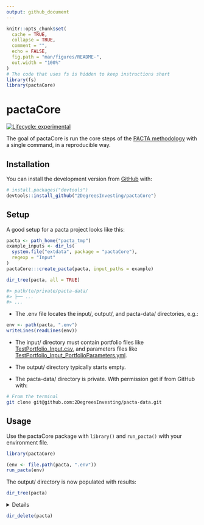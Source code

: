 ```yaml
---
output: github_document
---
```


<!-- README.md is generated from README.Rmd. Please edit that file -->

```r
knitr::opts_chunk$set(
  cache = TRUE,
  collapse = TRUE,
  comment = "",
  echo = FALSE,
  fig.path = "man/figures/README-",
  out.width = "100%"
)
# The code that uses fs is hidden to keep instructions short
library(fs)
library(pactaCore)
```

# pactaCore

<!-- badges: start -->
[![Lifecycle: experimental](https://img.shields.io/badge/lifecycle-experimental-orange.svg)](https://lifecycle.r-lib.org/articles/stages.html#experimental)
<!-- badges: end -->

The goal of pactaCore is run the core steps of the [PACTA
methodology](https://2degrees-investing.org/resource/pacta/) with a single
command, in a reproducible way.

## Installation

You can install the development version from [GitHub](https://github.com/) with:

``` r
# install.packages("devtools")
devtools::install_github("2DegreesInvesting/pactaCore")
```

## Setup

A good setup for a pacta project looks like this:

```r
pacta <- path_home("pacta_tmp")
example_inputs <- dir_ls(
  system.file("extdata", package = "pactaCore"),
  regexp = "Input"
)
pactaCore:::create_pacta(pacta, input_paths = example)

dir_tree(pacta, all = TRUE)
```

```r
#> path/to/private/pacta-data/
#> ├── ...
#> ...
```

* The .env file locates the input/, output/, and pacta-data/ directories, e.g.:

```r
env <- path(pacta, ".env")
writeLines(readLines(env))
```

* The input/ directory must contain portfolio files like
[TestPortfolio_Input.csv](https://github.com/2DegreesInvesting/pactaCore/blob/master/working_dir/20_Raw_Inputs/TestPortfolio_Input.csv),
and parameters files like
[TestPortfolio_Input_PortfolioParameters.yml](https://github.com/2DegreesInvesting/pactaCore/blob/master/working_dir/10_Parameter_File/TestPortfolio_Input_PortfolioParameters.yml).

* The output/ directory typically starts empty.

* The pacta-data/ directory is private. With permission get if from GitHub with:

```bash
# From the terminal
git clone git@github.com:2DegreesInvesting/pacta-data.git
```

## Usage

Use the pactaCore package with `library()` and `run_pacta()` with your
environment file.

```r
library(pactaCore)

(env <- file.path(pacta, ".env"))
run_pacta(env)
```

The output/ directory is now populated with results:

```r
dir_tree(pacta)
```

<details> 

For each corresponding `<pair-name>`, the portfolio and parameter files must be
named `<pair-name>_Input.csv` and `<pair-name>_Input_PortfolioParameters.yml`,
respectively. For example:

  * This pair is valid: `a_Input.csv`, `a_Input_PortfolioParameters.yml`.
  
  * This pair is invalid: `a_Input.csv`, `b_Input_PortfolioParameters.yml`.

In the parameter files, whatever values you give to `portfolio_name_in` and
`investor_name_in` will populate the columns `portfolio_name` and
`investor_name` of some output files. For example:

* A parameter file:

```r
writeLines(readLines(example_inputs[[2]]))
```

* A few rows of some relevant output files and columns:

```r
paths <- fs::dir_ls(pactaCore:::results_path(pacta))
datasets <- lapply(paths, readRDS)
```

```r
lapply(datasets, function(x) head(x[c("portfolio_name", "investor_name")]))
```

</details>

```r
dir_delete(pacta)
```

